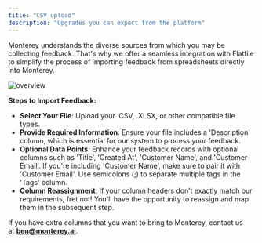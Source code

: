 ```yaml
---
title: "CSV upload"
description: "Upgrades you can expect from the platform"
---
```


Monterey understands the diverse sources from which you may be collecting feedback. That's why we offer a seamless integration with Flatfile to simplify the process of importing feedback from spreadsheets directly into Monterey. 

![overview](/images/aggregation02.png)

**Steps to Import Feedback:**

- **Select Your File**: Upload your .CSV, .XLSX, or other compatible file types.
- **Provide Required Information**: Ensure your file includes a 'Description' column, which is essential for our system to process your feedback.
- **Optional Data Points**: Enhance your feedback records with optional columns such as 'Title', 'Created At', 'Customer Name', and 'Customer Email'. If you're including 'Customer Name', make sure to pair it with 'Customer Email'. Use semicolons (;) to separate multiple tags in the 'Tags' column.
- **Column Reassignment**: If your column headers don’t exactly match our requirements, fret not! You'll have the opportunity to reassign and map them in the subsequent step.

If you have extra columns that you want to bring to Monterey, contact us at **[ben@monterey.ai](mailto:ben@monterey.ai)**.